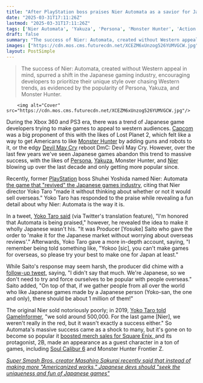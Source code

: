 ```yaml
---
title: "After PlayStation boss praises Nier Automata as a savior for Japanese games overseas, Yoko Taro says he was specifically told to focus on Japan because it wouldn't fly overseas"
date: "2025-03-31T17:11:26Z"
lastmod: "2025-03-31T17:11:26Z"
tags: ['Nier Automata', 'Yakuza', 'Persona', 'Monster Hunter', 'Action RPG', 'Japanese Games', 'PlayStation', 'Xbox 360', 'Capcom', 'Devil May Cry', 'DmC Devil May Cry', 'Lost Planet 2', 'Shuhei Yoshida', 'Yoko Taro', 'Saito Yosuke', 'Square Enix', 'Soul Calibur 6', 'Super Smash Bros']
draft: false
summary: "The success of Nier: Automata, created without Western appeal in mind, spurred a shift in the Japanese gaming industry, encouraging developers to prioritize their unique style over chasing Western trends, as evidenced by the popularity of Persona, Yakuza, and Monster Hunter."
images: ["https://cdn.mos.cms.futurecdn.net/XCEZM6xUnzog526YUMVGCW.jpg"]
layout: PostSimple
---
```

> The success of Nier: Automata, created without Western appeal in mind, spurred a shift in the Japanese gaming industry, encouraging developers to prioritize their unique style over chasing Western trends, as evidenced by the popularity of Persona, Yakuza, and Monster Hunter.


        <img alt="Cover" src="https://cdn.mos.cms.futurecdn.net/XCEZM6xUnzog526YUMVGCW.jpg"/>
        
During the Xbox 360 and PS3 era, there was a trend of Japanese game developers trying to make games to appeal to western audiences. [Capcom](https://www.gamesradar.com/tag/capcom/) was a big proponent of this with the likes of Lost Planet 2, which felt like a way to get Americans to like [Monster Hunter](https://www.gamesradar.com/monster-hunter/) by adding guns and robots to it, or the edgy [Devil May Cry](https://www.gamesradar.com/devil-may-cry/) reboot DmC: Devil May Cry. However, over the last few years we've seen Japanese games abandon this trend to massive success, with the likes of [Persona](https://www.gamesradar.com/persona/), [Yakuza](https://www.gamesradar.com/like-a-dragon/), Monster Hunter, and [Nier](https://www.gamesradar.com/nier-automata/) blowing up over the last decade and only getting more popular since.

Recently, former [PlayStation](https://www.gamesradar.com/platforms/playstation/) boss Shuhei Yoshida named Nier: Automata [the game that "revived" the Japanese games industry](https://www.gamesradar.com/games/action-rpg/former-playstation-boss-says-nier-automata-revived-the-japanese-games-industry-and-convinced-developers-to-stop-chasing-overseas-trends/), citing that Nier director Yoko Taro "made it without thinking about whether or not it would sell overseas." Yoko Taro has responded to the praise while revealing a fun detail about why Nier: Automata is the way it is.

In a tweet, [Yoko Taro said](https://x.com/yokotaro/status/1905991546828452080) (via Twitter's translation feature), "I'm honored that Automata is being praised," however, he revealed the idea to make it wholly Japanese wasn't his. "It was Producer [Yosuke] Saito who gave the order to 'make it for the Japanese market without worrying about overseas reviews'." Afterwards, Yoko Taro gave a more in-depth account, saying, "I remember being told something like, "Yokoo [sic], you can't make games for overseas, so please try your best to make one for Japan at least."

While Saito's response may seem harsh, the producer did chime with a [follow-up tweet](https://x.com/SaitoYosuke_Z/status/1905995343071973567), saying, "I didn't say that much. We're Japanese, so we don't need to try and force ourselves to be popular with people overseas." Saito added, "On top of that, if we gather people from all over the world who like Japanese games made by a Japanese person (Yoko-san, the one and only), there should be about 1 million of them!"

The original Nier sold notoriously poorly; in 2019, [Yoko Taro told GameInformer](https://web.archive.org/web/20200205205401/https://www.gameinformer.com/2019/01/01/talking-to-yoko-taro-platinumgames-takahisa-taura-and-composer-keiichi-okabe-about-life), "we sold around 500,000. For the last game [Nier], we weren't really in the red, but it wasn't exactly a success either." So Automata's massive success came as a shock to many, but it's gone on to become so popular it [boosted merch sales for Square Enix, ](https://www.gamesradar.com/games/final-fantasy/square-enix-points-to-tifa-and-this-usd2-600-nier-automata-2b-statue-for-driving-its-strong-merch-sales-and-i-need-to-know-how-many-of-you-bought-it/)and its protagonist, 2B, made an appearance as a guest character in a ton of games, including [Soul Calibur 6](https://www.gamesradar.com/soul-calibur-6-getting-nier-automatas-2b-as-guest-fighter-dlc/) and Monster Hunter Frontier Z.

[<em>Super Smash Bros. creator Masahiro Sakurai recently said that instead of making more "Americanized works," Japanese devs should "seek the uniqueness and fun of Japanese games"</em>](https://www.gamesradar.com/games/super-smash-bros/super-smash-bros-creator-says-instead-of-making-more-americanized-works-japanese-devs-should-seek-the-uniqueness-and-fun-of-japanese-games/)
        